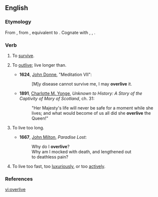 ==English==

===Etymology===
From {{etyl|enm}} {{term|overliven|lang=enm}}, from {{etyl|ang}} {{term|oferlibban||to survive|lang=ang}}, equivalent to {{prefix|over|live}}. Cognate with {{etyl|nl|-}} {{term|overleven||to survive|lang=nl}}, {{etyl|de|-}} {{term|überleben||to survive, outlive|lang=de}}, {{etyl|sv|-}} {{term|överleva||to survive, outlive, outlast|lang=sv}}.

===Verb===
{{en-verb|overliv|es}}

# {{transitive}} To [[survive]].
# {{transitive}} To [[outlive]]; live longer than.
#* '''1624''', [[w:John Donne|John Donne]], "Meditation VII":
#*: [M]y disease cannot survive me, I may '''overlive''' it.
#* '''1891''', [[w:Charlotte M. Yonge|Charlotte M. Yonge]], ''Unknown to History: A Story of the Captivity of Mary of Scotland'', ch. 31:
#*: "Her Majesty's life will never be safe for a moment while she lives; and what would become of us all did she '''overlive''' the Queen!" 
# {{intransitive}} To live too long.
#* '''1667''', [[w:John Milton|John Milton]], ''Paradise Lost'':
#*: Why do I '''overlive'''?
#*: Why am I mocked with death, and lengthened out
#*: to deathless pain?
# {{intransitive}} To live too fast, too [[luxurious]]ly, or too [[active]]ly.

===References===
{{Webster 1913}}

[[vi:overlive]]